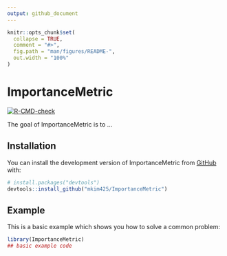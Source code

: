 ```yaml
---
output: github_document
---
```


<!-- README.md is generated from README.Rmd. Please edit that file -->

```r
knitr::opts_chunk$set(
  collapse = TRUE,
  comment = "#>",
  fig.path = "man/figures/README-",
  out.width = "100%"
)
```

# ImportanceMetric

<!-- badges: start -->
[![R-CMD-check](https://github.com/mkim425/ImportanceMetric/actions/workflows/R-CMD-check.yaml/badge.svg)](https://github.com/mkim425/ImportanceMetric/actions/workflows/R-CMD-check.yaml)
<!-- badges: end -->

The goal of ImportanceMetric is to ...

## Installation

You can install the development version of ImportanceMetric from [GitHub](https://github.com/) with:

``` r
# install.packages("devtools")
devtools::install_github("mkim425/ImportanceMetric")
```

## Example

This is a basic example which shows you how to solve a common problem:

```r
library(ImportanceMetric)
## basic example code
```


